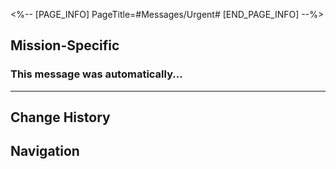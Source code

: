 <%-- [PAGE_INFO]
PageTitle=#Messages/Urgent#
[END_PAGE_INFO] --%>
{{Messages Infobox
|id           = 194
|image        = NPC Urgent Icon.png
|type         = Group
|participants = [[Dan Heng]]; [[Garmentmaker]]; [[Hyacine]]; [[Trailblazer]]
|faction      = Amphoreus
}}

==Mission-Specific==
===This message was automatically...===
{{Messages
|start_condition = 
|text =
:{{DIcon|Warning}} This message was automatically sent by the system
:'''Garmentmaker:''' Global Announcement: Due to force majeure, the World Wound Web operations will be temporarily suspended.
:'''Garmentmaker:''' Please stay calm and remain in your homes.
:{Choice} What's going on?
::'''(Trailblazer):''' What's going on?
:{Choice} ???
::'''(Trailblazer):''' ???
:{{DIcon|Warning}} Message failed to send.
:{{DIcon|Warning}} You are not currently in the service area. Please try again later
:{{DIcon|Warning}} &mdash;Whitelist Protocol Loaded&mdash;
:'''Garmentmaker:''' Local golden thread enabled for emergency internal communication only.
:'''Garmentmaker:''' Lady Goldweaver deceased. Please return to the holy city at once.
:'''Hyacine:''' I know it's hard to believe, but...
:'''Hyacine:''' Please come back soon
:'''Dan Heng:''' On my way
}}
----

==Change History==
{{Change History|3.3}}

==Navigation==
{{Messages Navbox}}